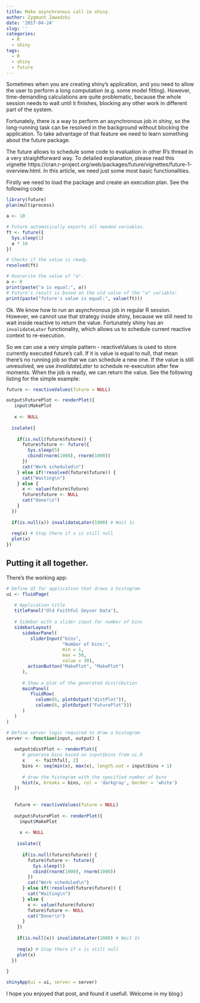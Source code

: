 ```yaml
---
title: Make asynchronous call in shiny.
author: Zygmunt Zawadzki
date: '2017-04-24'
slug: ''
categories: 
  - R
  - shiny
tags:
  - R
  - shiny
  - future
---
```


Sometimes when you are creating shiny's application, and you need to allow the user to perform a long computation (e.g. some model fitting). However, time-demanding calculations are quite problematic, because the whole session needs to wait until it finishes, blocking any other work in different part of the system. 

Fortunately, there is a way to perform an asynchronous job in shiny, so the long-running task can be resolved in the background without blocking the application. To take advantage of that feature we need to learn something about the future package.

The future allows to schedule some code to evaluation in other R's thread in a very straightforward way. To detailed explanation, please read this vignette https://cran.r-project.org/web/packages/future/vignettes/future-1-overview.html. In this article, we need just some most basic functionalities.

Firstly we need to load the package and create an execution plan. See the following code:

```r
library(future)
plan(multiprocess)

a <- 10

# Future automatically exports all needed variables.
ft <- future({
  Sys.sleep(1)
  a * 10
})

# Checks if the value is ready.
resolved(ft)

# Overwrite the value of "a".
a <- 0
print(paste("a is equal:", a))
# Future's result is based on the old value of the "a" variable:
print(paste("future's value is equal:", value(ft)))
```

Ok. We know how to run an asynchronous job in regular R session. However, we cannot use that strategy inside shiny, because we still need to wait inside reactive to return the value.  Fortunately shiny has an `invalidateLater` functionality, which allows us to schedule current reactive context to re-execution. 

So we can use a very simple pattern - reactiveValues is used to store currently executed future's call.  If it is value is equal to null, that mean there's no running job so that we can schedule a new one. If the value is still unresolved, we use *invalidateLater* to schedule re-execution after few moments. When the job is ready, we can return the value. See the following listing for the simple example:

```r
future <- reactiveValues(future = NULL)

output$FuturePlot <- renderPlot({
   input$MakePlot
   
   x <- NULL
   
  isolate({
    
    if(is.null(future$future)) {
      future$future <- future({
        Sys.sleep(5)
        cbind(rnorm(1000), rnorm(1000))
      })
      cat("Work scheduled\n")
    } else if(!resolved(future$future)) {
      cat("Waiting\n")
    } else {
      x <- value(future$future)
      future$future <- NULL
      cat("Done!\n")
    }
  })
  
  if(is.null(x)) invalidateLater(1000) # Wait 1s
  
  req(x) # Stop there if x is still null
  plot(x)
})

```

## Putting it all together.

There's the working app:

```r
# Define UI for application that draws a histogram
ui <- fluidPage(
   
   # Application title
   titlePanel("Old Faithful Geyser Data"),
   
   # Sidebar with a slider input for number of bins 
   sidebarLayout(
      sidebarPanel(
         sliderInput("bins",
                     "Number of bins:",
                     min = 1,
                     max = 50,
                     value = 30),
        actionButton("MakePlot", "MakePlot")
      ),
      
      # Show a plot of the generated distribution
      mainPanel(
         fluidRow(
           column(6, plotOutput("distPlot")),
           column(6, plotOutput("FuturePlot")))
      )
   )
)

# Define server logic required to draw a histogram
server <- function(input, output) {
   
   output$distPlot <- renderPlot({
      # generate bins based on input$bins from ui.R
      x    <- faithful[, 2] 
      bins <- seq(min(x), max(x), length.out = input$bins + 1)
      
      # draw the histogram with the specified number of bins
      hist(x, breaks = bins, col = 'darkgray', border = 'white')
   })
   
   
   future <- reactiveValues(future = NULL)
   
   output$FuturePlot <- renderPlot({
     input$MakePlot
     
     x <- NULL
     
    isolate({
      
      if(is.null(future$future)) {
        future$future <- future({
          Sys.sleep(5)
          cbind(rnorm(1000), rnorm(1000))
        })
        cat("Work scheduled\n")
      } else if(!resolved(future$future)) {
        cat("Waiting\n")
      } else {
        x <- value(future$future)
        future$future <- NULL
        cat("Done!\n")
      }
    })
    
    if(is.null(x)) invalidateLater(1000) # Wait 1s
    
    req(x) # Stop there if x is still null
    plot(x)
  })
   
}

shinyApp(ui = ui, server = server)
```

I hope you enjoyed that post, and found it usefull. Welcome in my blog:)

